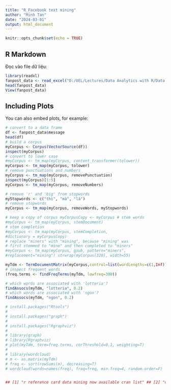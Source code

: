 ```yaml
---
title: "R_Facebook text mining"
author: "Minh Tan"
date: "2024-03-01"
output: html_document
---
```


```r
knitr::opts_chunk$set(echo = TRUE)
```

## R Markdown

Đọc vào file dữ liệu:

```r
library(readxl)
fanpost_data <- read_excel("D:/UEL/Lectures/Data Analytics with R/Data Analytics with R/data/fanpost_Lotteria Vietnam_W4.xlsx")
head(fanpost_data)
View(fanpost_data)

```

## Including Plots

You can also embed plots, for example:

```r
# convert to a data frame
df <- fanpost_data$message
head(df)
# build a corpus
myCorpus <- Corpus(VectorSource(df))
inspect(myCorpus)
# convert to lower case
#myCorpus <- tm_map(myCorpus, content_transformer(tolower))
myCorpus <- tm_map(myCorpus, tolower)
# remove punctuations and numbers
myCorpus <- tm_map(myCorpus, removePunctuation) 
inspect(myCorpus)[1:5]
myCorpus <- tm_map(myCorpus, removeNumbers)

# remove 'r' and 'big' from stopwords
myStopwords <- c("thì", "mà", "là")
# remove stopwords
myCorpus <- tm_map(myCorpus, removeWords, myStopwords)

# keep a copy of corpus myCorpusCopy <- myCorpus # stem words
#myCorpus <- tm_map(myCorpus, stemDocument)
# stem completion
#myCorpus <- tm_map(myCorpus, stemCompletion,
#dictionary = myCorpusCopy)
# replace "miners" with "mining", because "mining" was
# first stemmed to "mine" and then completed to "miners"
#myCorpus <- tm_map(myCorpus, gsub, pattern="miners",
#replacement="mining") strwrap(myCorpus[320], width=55)

myTdm <- TermDocumentMatrix(myCorpus,control=list(wordLengths=c(1,Inf)))
# inspect frequent words
(freq.terms <- findFreqTerms(myTdm, lowfreq=300))

# which words are associated with 'lotteria'?
findAssocs(myTdm, "lotteria", 0.2)
# which words are associated with 'ngon'?
findAssocs(myTdm, "ngon", 0.2)

# install.packages("Rtools")
# 
# install.packages("graph")
# 
# install.packages("Rgraphviz")
# 
# library(graph) 
# library(Rgraphviz)
# plot(myTdm, term=freq.terms, corThreshold=0.1, weighting=T)
# 
# library(wordcloud)
# m <- as.matrix(myTdm)
# freq <- sort(rowSums(m), decreasing=T)
# wordcloud(words=names(freq), freq=freq, min.freq=4, random.order=F)


## [1] "r reference card data mining now available cran list" ## [2] "used r functions package data mining applications"
```

